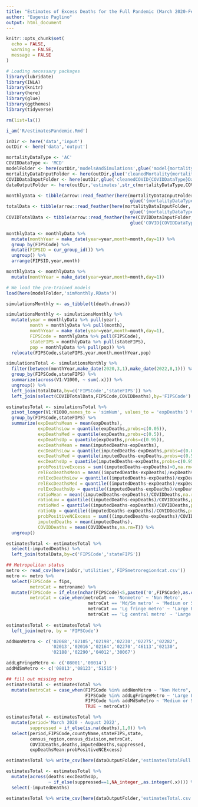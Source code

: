 ```yaml
---
title: "Estimates of Excess Deaths for the Full Pandemic (March 2020-February 2022)"
author: "Eugenio Paglino"
output: html_document
---
```


```r
knitr::opts_chunk$set(
  echo = FALSE,
  warning = FALSE,
  message = FALSE
)
```

```r
# Loading necessary packages
library(lubridate)
library(INLA)
library(knitr)
library(here)
library(glue)
library(ggthemes)
library(tidyverse)
```

```r
rm(list=ls())

i_am('R/estimatesPandemic.Rmd')

inDir <- here('data','input')
outDir <- here('data','output')

mortalityDataType <- 'AC'
COVIDDataType <- 'MCD'
modelFolder <- here(outDir,'modelsAndSimulations',glue('model{mortalityDataType}'))
mortalityDataInputFolder <- here(outDir,glue('cleanedMortality{mortalityDataType}Data'))
COVIDDataInputFolder <- here(outDir,glue('cleanedCOVID{COVIDDataType}Data'))
dataOutputFolder <- here(outDir,'estimates',str_c(mortalityDataType,COVIDDataType))
```

```r
monthlyData <- tibble(arrow::read_feather(here(mortalityDataInputFolder,
                                               glue('{mortalityDataType}MonthlyData.feather'))))
totalData <- tibble(arrow::read_feather(here(mortalityDataInputFolder,
                                               glue('{mortalityDataType}TotalData.feather'))))
COVIDTotalData <- tibble(arrow::read_feather(here(COVIDDataInputFolder,
                                               glue('COVID{COVIDDataType}TotalData.feather'))))
```

```r
monthlyData <- monthlyData %>%
  mutate(monthYear = make_date(year=year,month=month,day=1)) %>%
  group_by(FIPSCode) %>%
  mutate(FIPSID = cur_group_id()) %>%
  ungroup() %>%
  arrange(FIPSID,year,month)
```

```r
monthlyData <- monthlyData %>%
  mutate(monthYear = make_date(year=year,month=month,day=1))
```

```r
# We load the pre-trained models
load(here(modelFolder,'simMonthly.RData'))
```

```r
simulationsMonthly <- as_tibble(t(death.draws))

simulationsMonthly <- simulationsMonthly %>% 
  mutate(year = monthlyData %>% pull(year),
         month = monthlyData %>% pull(month),
         monthYear = make_date(year=year,month=month,day=1),
         FIPSCode = monthlyData %>% pull(FIPSCode),
         stateFIPS = monthlyData %>% pull(stateFIPS),
         pop = monthlyData %>% pull(pop)) %>%
  relocate(FIPSCode,stateFIPS,year,month,monthYear,pop)
```

```r
simulationsTotal <- simulationsMonthly %>%
  filter(between(monthYear,make_date(2020,3,1),make_date(2022,8,1))) %>%
  group_by(FIPSCode,stateFIPS) %>%
  summarize(across(V1:V1000, ~ sum(.x))) %>%
  ungroup() %>%
  left_join(totalData,by=c('FIPSCode','stateFIPS')) %>%
  left_join(select(COVIDTotalData,FIPSCode,COVIDDeaths),by='FIPSCode')

estimatesTotal <- simulationsTotal %>%
  pivot_longer(V1:V1000,names_to = 'simNum', values_to = 'expDeaths') %>%
  group_by(FIPSCode,stateFIPS) %>%
  summarize(expDeathsMean = mean(expDeaths),
            expDeathsLow = quantile(expDeaths,probs=c(0.05)),
            expDeathsMed = quantile(expDeaths,probs=c(0.5)),
            expDeathsUp = quantile(expDeaths,probs=c(0.95)),
            excDeathsMean = mean(imputedDeaths-expDeaths),
            excDeathsLow = quantile(imputedDeaths-expDeaths,probs=c(0.05)),
            excDeathsMed = quantile(imputedDeaths-expDeaths,probs=c(0.5)),
            excDeathsUp = quantile(imputedDeaths-expDeaths,probs=c(0.95)),
            probPositiveExcess = sum((imputedDeaths-expDeaths)>0,na.rm=T)/n(),
            relExcDeathsMean = mean((imputedDeaths-expDeaths)/expDeaths),
            relExcDeathsLow = quantile((imputedDeaths-expDeaths)/expDeaths,probs=c(0.05)),
            relExcDeathsMed = quantile((imputedDeaths-expDeaths)/expDeaths,probs=c(0.5)),
            relExcDeathsUp = quantile((imputedDeaths-expDeaths)/expDeaths,probs=c(0.95)),
            ratioMean = mean((imputedDeaths-expDeaths)/COVIDDeaths,na.rm=T),
            ratioLow = quantile((imputedDeaths-expDeaths)/COVIDDeaths,probs=c(0.05),na.rm=T),
            ratioMed = quantile((imputedDeaths-expDeaths)/COVIDDeaths,probs=c(0.5),na.rm=T),
            ratioUp = quantile((imputedDeaths-expDeaths)/COVIDDeaths,probs=c(0.95),na.rm=T),
            probPositiveNCExcess = sum(((imputedDeaths-expDeaths)/COVIDDeaths)>1,na.rm=T)/n(),
            imputedDeaths = mean(imputedDeaths),
            COVIDDeaths = mean(COVIDDeaths,na.rm=T)) %>%
  ungroup()
```

```r
estimatesTotal <- estimatesTotal %>%
  select(-imputedDeaths) %>%
  left_join(totalData,by=c('FIPSCode','stateFIPS'))
```

```r
## Metropolitan status
metro <- read_csv(here(inDir,'utilities','FIPSmetroregion4cat.csv'))
metro <- metro %>%
  select(FIPSCode = fips,
         metroCat = metroname) %>%
  mutate(FIPSCode = if_else(nchar(FIPSCode)<5,paste0('0',FIPSCode),as.character(FIPSCode)),
         metroCat = case_when(metroCat == 'Nonmetro' ~ 'Non Metro',
                               metroCat == 'Md/Sm metro' ~ 'Medium or Small Metro',
                               metroCat == 'Lg fringe metro' ~ 'Large Fringe Metro' ,
                               metroCat == 'Lg central metro' ~ 'Large Central Metro'))
  
estimatesTotal <- estimatesTotal %>%
  left_join(metro, by = 'FIPSCode')
```

```r
addNonMetro <- c('02068','02105','02198','02230','02275','02282', 
                 '02013','02016','02164','02270','46113','02130',
                 '02188','02290','04012','30067')

addLgFringeMetro <- c('08001','08014')
addMdSmMetro <- c('08013','08123','51515')

## fill out missing metro
estimatesTotal <- estimatesTotal %>%
  mutate(metroCat = case_when(FIPSCode %in% addNonMetro ~ "Non Metro",
                              FIPSCode %in% addLgFringeMetro ~ 'Large Fringe Metro',
                              FIPSCode %in% addMdSmMetro ~ 'Medium or Small Metro',
                              TRUE ~ metroCat))
```

```r
estimatesTotal <- estimatesTotal %>% 
  mutate(period='March 2020 - August 2022',
         suppressed = if_else(is.na(deaths),1,0)) %>%
  select(period,FIPSCode,countyName,stateFIPS,state,
         census_region,census_division,metroCat,
         COVIDDeaths,deaths,imputedDeaths,suppressed,
         expDeathsMean:probPositiveNCExcess)
```

```r
estimatesTotal %>% write_csv(here(dataOutputFolder,'estimatesTotalFull.csv'))
```

```r
estimatesTotal <- estimatesTotal %>%
  mutate(across(deaths:excDeathsUp, 
                ~ if_else(suppressed==1,NA_integer_,as.integer(.x)))) %>%
  select(-imputedDeaths)
```

```r
estimatesTotal %>% write_csv(here(dataOutputFolder,'estimatesTotal.csv'))
```
